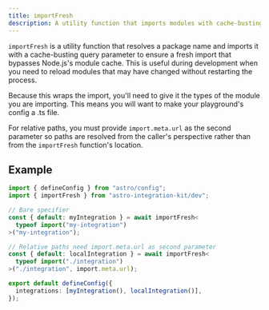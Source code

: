 ```yaml
---
title: importFresh
description: A utility function that imports modules with cache-busting to ensure fresh imports during development.
---
```


`importFresh` is a utility function that resolves a package name and imports it with a cache-busting query parameter to ensure a fresh import that bypasses Node.js's module cache. This is useful during development when you need to reload modules that may have changed without restarting the process.

Because this wraps the import, you'll need to give it the types of the module you are importing. This means you will want to make your playground's config a .ts file.

For relative paths, you must provide `import.meta.url` as the second parameter so paths are resolved from the caller's perspective rather than from the `importFresh` function's location.

## Example

```ts title="playground/astro.config.ts"
import { defineConfig } from "astro/config";
import { importFresh } from "astro-integration-kit/dev";

// Bare specifier 
const { default: myIntegration } = await importFresh<
  typeof import("my-integration")
>("my-integration");

// Relative paths need import.meta.url as second parameter
const { default: localIntegration } = await importFresh<
  typeof import("./integration")
>("./integration", import.meta.url);

export default defineConfig({
  integrations: [myIntegration(), localIntegration()],
});
```
